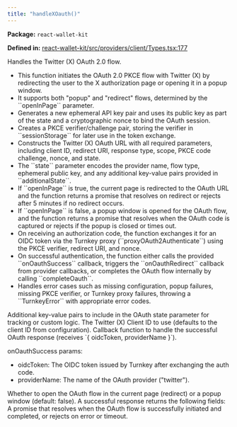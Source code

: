 ```yaml
---
title: "handleXOauth()"
---
```



<p><strong>Package:</strong> <code>react-wallet-kit</code></p>

<p><strong>Defined in:</strong> <a href="https://github.com/tkhq/sdk/blob/main/packages/react-wallet-kit/src/providers/client/Types.tsx#L177">react-wallet-kit/src/providers/client/Types.tsx:177</a></p>

<H3Bordered text="Overview" />

Handles the Twitter (X) OAuth 2.0 flow.

<ul>
  <li>This function initiates the OAuth 2.0 PKCE flow with Twitter (X) by redirecting the user to the X authorization page or opening it in a popup window.</li>
  <li>It supports both "popup" and "redirect" flows, determined by the ``openInPage`` parameter.</li>
  <li>Generates a new ephemeral API key pair and uses its public key as part of the state and a cryptographic nonce to bind the OAuth session.</li>
  <li>Creates a PKCE verifier/challenge pair, storing the verifier in ``sessionStorage`` for later use in the token exchange.</li>
  <li>Constructs the Twitter (X) OAuth URL with all required parameters, including client ID, redirect URI, response type, scope, PKCE code challenge, nonce, and state.</li>
  <li>The ``state`` parameter encodes the provider name, flow type, ephemeral public key, and any additional key-value pairs provided in ``additionalState``.</li>
  <li>If ``openInPage`` is true, the current page is redirected to the OAuth URL and the function returns a promise that resolves on redirect or rejects after 5 minutes if no redirect occurs.</li>
  <li>If ``openInPage`` is false, a popup window is opened for the OAuth flow, and the function returns a promise that resolves when the OAuth code is captured or rejects if the popup is closed or times out.</li>
  <li>On receiving an authorization code, the function exchanges it for an OIDC token via the Turnkey proxy (``proxyOAuth2Authenticate``) using the PKCE verifier, redirect URI, and nonce.</li>
  <li>On successful authentication, the function either calls the provided ``onOauthSuccess`` callback, triggers the ``onOauthRedirect`` callback from provider callbacks, or completes the OAuth flow internally by calling ``completeOauth``.</li>
  <li>Handles error cases such as missing configuration, popup failures, missing PKCE verifier, or Turnkey proxy failures, throwing a ``TurnkeyError`` with appropriate error codes.</li>
</ul>

<H3Bordered text="Parameters" />

<ParamField body="params" type='object' required={false} path="params" >
  <Expandable title="params details">
    <NestedParam parentKey="params" childKey="additionalState" type='Record&lt;string, string&gt;' required={false}>
Additional key-value pairs to include in the OAuth state parameter for tracking or custom logic.
</NestedParam>
    <NestedParam parentKey="params" childKey="clientId" type='string' required={false}>
The Twitter (X) Client ID to use (defaults to the client ID from configuration).
</NestedParam>
    <NestedParam parentKey="params" childKey="onOauthSuccess" type='object' required={false}>
Callback function to handle the successful OAuth response (receives `{ oidcToken, providerName }`).

onOauthSuccess params:
- oidcToken: The OIDC token issued by Turnkey after exchanging the auth code.
- providerName: The name of the OAuth provider ("twitter").
</NestedParam>
    <NestedParam parentKey="params" childKey="openInPage" type='boolean' required={false}>
Whether to open the OAuth flow in the current page (redirect) or a popup window (default: false).
</NestedParam>
  </Expandable>
</ParamField>

<H3Bordered text="Response" />
A successful response returns the following fields:

<ResponseField name="returns" type="void" required={true}>
  A promise that resolves when the OAuth flow is successfully initiated and completed, or rejects on error or timeout.
</ResponseField>
